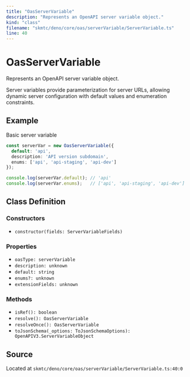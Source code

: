 ```yaml
---
title: "OasServerVariable"
description: "Represents an OpenAPI server variable object."
kind: "class"
filename: "skmtc/deno/core/oas/serverVariable/ServerVariable.ts"
line: 40
---
```


# OasServerVariable

Represents an OpenAPI server variable object.

Server variables provide parameterization for server URLs,
allowing dynamic server configuration with default values
and enumeration constraints.


## Example

Basic server variable
```typescript
const serverVar = new OasServerVariable({
  default: 'api',
  description: 'API version subdomain',
  enums: ['api', 'api-staging', 'api-dev']
});

console.log(serverVar.default); // 'api'
console.log(serverVar.enums);   // ['api', 'api-staging', 'api-dev']
```

## Class Definition

### Constructors

- `constructor(fields: ServerVariableFields)`

### Properties

- `oasType: serverVariable`
- `description: unknown`
- `default: string`
- `enums?: unknown`
- `extensionFields: unknown`

### Methods

- `isRef(): boolean`
- `resolve(): OasServerVariable`
- `resolveOnce(): OasServerVariable`
- `toJsonSchema(_options: ToJsonSchemaOptions): OpenAPIV3.ServerVariableObject`

## Source

Located at `skmtc/deno/core/oas/serverVariable/ServerVariable.ts:40:0`
